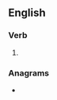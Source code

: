 ==English==

===Verb===
{{head|en|verb}}

# {{obsolete spelling of|speak|lang=en}}

===Anagrams===
* {{anagrams|en|Peakes}}